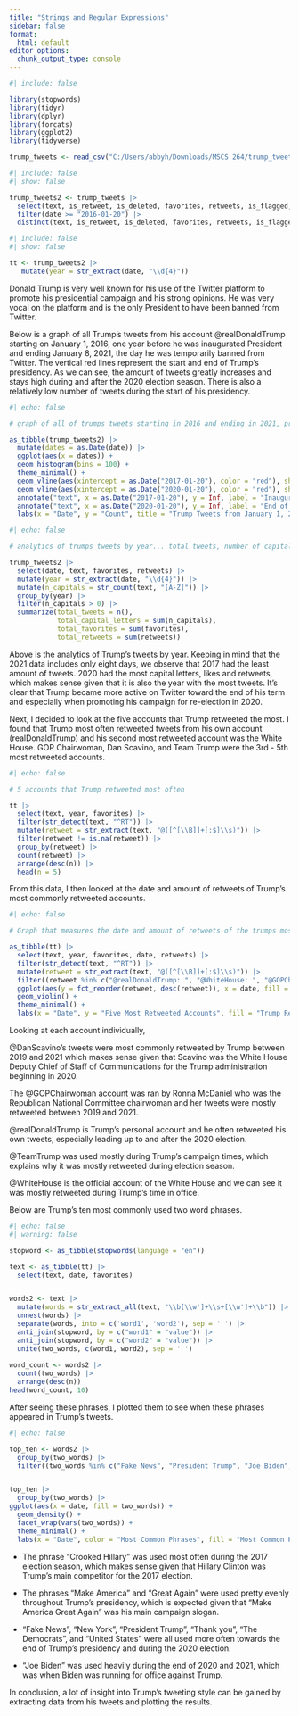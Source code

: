 ```yaml
---
title: "Strings and Regular Expressions"
sidebar: false
format:
  html: default
editor_options: 
  chunk_output_type: console
---
```



```r
#| include: false

library(stopwords)
library(tidyr)
library(dplyr)
library(forcats)
library(ggplot2)
library(tidyverse)

trump_tweets <- read_csv("C:/Users/abbyh/Downloads/MSCS 264/trump_tweets.csv.zip")
```

```r
#| include: false
#| show: false

trump_tweets2 <- trump_tweets |>
  select(text, is_retweet, is_deleted, favorites, retweets, is_flagged, date) |>
  filter(date >= "2016-01-20") |>
  distinct(text, is_retweet, is_deleted, favorites, retweets, is_flagged, date)
```


```r
#| include: false
#| show: false

tt <- trump_tweets2 |>
   mutate(year = str_extract(date, "\\d{4}"))
```

Donald Trump is very well known for his use of the Twitter platform to promote his presidential campaign and his strong opinions. He was very vocal on the platform and is the only President to have been banned from Twitter. 

Below is a graph of all Trump's tweets from his account @realDonaldTrump starting on January 1, 2016, one year before he was inaugurated President and ending January 8, 2021, the day he was temporarily banned from Twitter. The vertical red lines represent the start and end of Trump's presidency. As we can see, the amount of tweets greatly increases and stays high during and after the 2020 election season. There is also a relatively low number of tweets during the start of his presidency.

```r
#| echo: false

# graph of all of trumps tweets starting in 2016 and ending in 2021, presidency is labeled

as_tibble(trump_tweets2) |>
  mutate(dates = as.Date(date)) |>
  ggplot(aes(x = dates)) +
  geom_histogram(bins = 100) + 
  theme_minimal() +
  geom_vline(aes(xintercept = as.Date("2017-01-20"), color = "red"), show.legend = F) +
  geom_vline(aes(xintercept = as.Date("2020-01-20"), color = "red"), show.legend = F) +
  annotate("text", x = as.Date("2017-01-20"), y = Inf, label = "Inauguration 2017", vjust = 1, color = "black") +
  annotate("text", x = as.Date("2020-01-20"), y = Inf, label = "End of Term 2020", vjust = 1, color = "black") +
  labs(x = "Date", y = "Count", title = "Trump Tweets from January 1, 2016 to January 8, 2021")
```

```r
#| echo: false

# analytics of trumps tweets by year... total tweets, number of capital letters, total likes, and total retweets

trump_tweets2 |> 
  select(date, text, favorites, retweets) |>
  mutate(year = str_extract(date, "\\d{4}")) |>
  mutate(n_capitals = str_count(text, "[A-Z]")) |>
  group_by(year) |>
  filter(n_capitals > 0) |>
  summarize(total_tweets = n(),
            total_capital_letters = sum(n_capitals),
            total_favorites = sum(favorites),
            total_retweets = sum(retweets))

```

Above is the analytics of Trump's tweets by year. Keeping in mind that the 2021 data includes only eight days, we observe that 2017 had the least amount of tweets. 2020 had the most capital letters, likes and retweets, which makes sense given that it is also the year with the most tweets. It's clear that Trump became more active on Twitter toward the end of his term and especially when promoting his campaign for re-election in 2020.

Next, I decided to look at the five accounts that Trump retweeted the most. I found that Trump most often retweeted tweets from his own account (realDonaldTrump) and his second most retweeted account was the White House. GOP Chairwoman, Dan Scavino, and Team Trump were the 3rd - 5th most retweeted accounts.

```r
#| echo: false

# 5 accounts that Trump retweeted most often

tt |>
  select(text, year, favorites) |>
  filter(str_detect(text, "^RT")) |>
  mutate(retweet = str_extract(text, "@([^[\\B]]+[:$]\\s)")) |>
  filter(retweet != is.na(retweet)) |>
  group_by(retweet) |>
  count(retweet) |>
  arrange(desc(n)) |>
  head(n = 5)
```

From this data, I then looked at the date and amount of retweets of Trump's most commonly retweeted accounts.

```r
#| echo: false

# Graph that measures the date and amount of retweets of the trumps most commonly retweeted accounts

as_tibble(tt) |>
  select(text, year, favorites, date, retweets) |>
  filter(str_detect(text, "^RT")) |>
  mutate(retweet = str_extract(text, "@([^[\\B]]+[:$]\\s)")) |>
  filter((retweet %in% c("@realDonaldTrump: ", "@WhiteHouse: ", "@GOPChairwoman: ", "@DanScavino: ", "@TeamTrump: "))) |>
  ggplot(aes(y = fct_reorder(retweet, desc(retweet)), x = date, fill = retweet)) +
  geom_violin() + 
  theme_minimal() +
  labs(x = "Date", y = "Five Most Retweeted Accounts", fill = "Trump Retweets", title = "Trump's Most Commonly Retweeted Accounts")
```


Looking at each account individually, 

@DanScavino's tweets were most commonly retweeted by Trump between 2019 and 2021 which makes sense given that Scavino was the White House Deputy Chief of Staff of Communications for the Trump administration beginning in 2020.

The @GOPChairwoman account was ran by Ronna McDaniel who was the Republican National Committee chairwoman and her tweets were mostly retweeted between 2019 and 2021.

@realDonaldTrump is Trump's personal account and he often retweeted his own tweets, especially leading up to and after the 2020 election.

@TeamTrump was used mostly during Trump's campaign times, which explains why it was mostly retweeted during election season.

@WhiteHouse is the official account of the White House and we can see it was mostly retweeted during Trump's time in office. 

Below are Trump's ten most commonly used two word phrases.

```r
#| echo: false
#| warning: false

stopword <- as_tibble(stopwords(language = "en"))

text <- as_tibble(tt) |>
  select(text, date, favorites)


words2 <- text |>
  mutate(words = str_extract_all(text, "\\b[\\w']+\\s+[\\w']+\\b")) |>
  unnest(words) |>
  separate(words, into = c('word1', 'word2'), sep = ' ') |>
  anti_join(stopword, by = c("word1" = "value")) |>
  anti_join(stopword, by = c("word2" = "value")) |>
  unite(two_words, c(word1, word2), sep = ' ') 
  
word_count <- words2 |>
  count(two_words) |>
  arrange(desc(n)) 
head(word_count, 10)
```

After seeing these phrases, I plotted them to see when these phrases appeared in Trump's tweets.

```r
#| echo: false

top_ten <- words2 |>
  group_by(two_words) |>
  filter((two_words %in% c("Fake News", "President Trump", "Joe Biden", "GREAT AGAIN", "United States", "THANK YOU", "MAKE AMERICA", "Crooked Hillary", "New York", "The Democrats")))


top_ten |> 
  group_by(two_words) |>
ggplot(aes(x = date, fill = two_words)) + 
  geom_density() +
  facet_wrap(vars(two_words)) + 
  theme_minimal() +
  labs(x = "Date", color = "Most Common Phrases", fill = "Most Common Phrases", title = "Trump's Usage of his 10 Most Common Phrases over Time")
```

- The phrase "Crooked Hillary" was used most often during the 2017 election season, which makes sense given that Hillary Clinton was Trump's main competitor for the 2017 election.

- The phrases "Make America" and "Great Again" were used pretty evenly throughout Trump's presidency, which is expected given that "Make America Great Again" was his main campaign slogan.

- "Fake News", "New York", "President Trump", "Thank you", "The Democrats", and "United States" were all used more often towards the end of Trump's presidency and during the 2020 election.

- "Joe Biden" was used heavily during the end of 2020 and 2021, which was when Biden was running for office against Trump.

In conclusion, a lot of insight into Trump's tweeting style can be gained by extracting data from his tweets and plotting the results.

